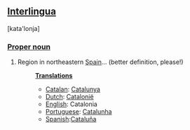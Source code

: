 ==[[Interlingua]]==
[kata'lonja]
===[[Proper noun]]===
#Region in northeastern [[Spain]]... (better definition, please!)
#:'''[[Translation]]s'''
#:*[[Catalan]]: [[Catalunya]]
#:*[[Dutch]]: [[Catalonië]]
#:*[[English]]: Catalonia
#:*[[Portuguese]]: [[Catalunha]]
#:*[[Spanish]]:[[Cataluña]]